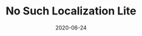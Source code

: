 ---
title: No Such Localization Lite
date: 2020-06-24
category:
  - Tool
external_link: https://assetstore.unity.com/packages/tools/localization/no-such-localization-lite-162190
related_engine: Unity3D
externals_profile:
    name: No Such Studio
---